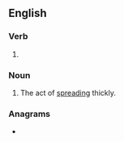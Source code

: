 ==English==

===Verb===
{{head|en|present participle}}

# {{present participle of|slather|lang=en|nocat=1}}

===Noun===
{{en-noun}}

# The act of [[spread]]ing thickly.

===Anagrams===
* {{anagrams|en|Earthlings|earthlings|heartlings|latherings}}